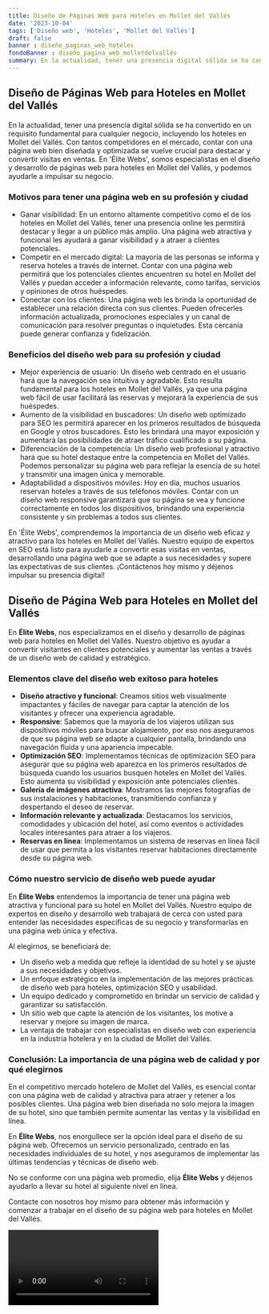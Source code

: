 ```yaml
---
title: Diseño de Páginas Web para Hoteles en Mollet del Vallés
date: '2023-10-04'
tags: ['Diseño web', 'Hoteles', 'Mollet del Vallés']
draft: false
banner : diseño_paginas_web_hoteles
fondoBanner : diseño_pagina_web_molletdelvallés
summary: En la actualidad, tener una presencia digital sólida se ha convertido en un requisito fundamental para cualquier negocio, incluyendo los hoteles en Mollet del Vallés. Con tantos competidores en el mercado, contar con una página web bien diseñada y optimizada se vuelve crucial para destacar y convertir visitas en ventas. En 'Élite Webs', somos especialistas en el diseño y desarrollo de páginas web para hoteles en Mollet del Vallés, y podemos ayudarle a impulsar su negocio.
---
```


## Diseño de Páginas Web para Hoteles en Mollet del Vallés

En la actualidad, tener una presencia digital sólida se ha convertido en un requisito fundamental para cualquier negocio, incluyendo los hoteles en Mollet del Vallés. Con tantos competidores en el mercado, contar con una página web bien diseñada y optimizada se vuelve crucial para destacar y convertir visitas en ventas. En 'Élite Webs', somos especialistas en el diseño y desarrollo de páginas web para hoteles en Mollet del Vallés, y podemos ayudarle a impulsar su negocio.

### Motivos para tener una página web en su profesión y ciudad

- Ganar visibilidad: En un entorno altamente competitivo como el de los hoteles en Mollet del Vallés, tener una presencia online les permitirá destacar y llegar a un público más amplio. Una página web atractiva y funcional les ayudará a ganar visibilidad y a atraer a clientes potenciales.
- Competir en el mercado digital: La mayoría de las personas se informa y reserva hoteles a través de internet. Contar con una página web permitirá que los potenciales clientes encuentren su hotel en Mollet del Vallés y puedan acceder a información relevante, como tarifas, servicios y opiniones de otros huéspedes.
- Conectar con los clientes: Una página web les brinda la oportunidad de establecer una relación directa con sus clientes. Pueden ofrecerles información actualizada, promociones especiales y un canal de comunicación para resolver preguntas o inquietudes. Esta cercanía puede generar confianza y fidelización.

### Beneficios del diseño web para su profesión y ciudad

- Mejor experiencia de usuario: Un diseño web centrado en el usuario hará que la navegación sea intuitiva y agradable. Esto resulta fundamental para los hoteles en Mollet del Vallés, ya que una página web fácil de usar facilitará las reservas y mejorará la experiencia de sus huéspedes.
- Aumento de la visibilidad en buscadores: Un diseño web optimizado para SEO les permitirá aparecer en los primeros resultados de búsqueda en Google y otros buscadores. Esto les brindará una mayor exposición y aumentará las posibilidades de atraer tráfico cualificado a su página.
- Diferenciación de la competencia: Un diseño web profesional y atractivo hará que su hotel destaque entre la competencia en Mollet del Vallés. Podemos personalizar su página web para reflejar la esencia de su hotel y transmitir una imagen única y memorable.
- Adaptabilidad a dispositivos móviles: Hoy en día, muchos usuarios reservan hoteles a través de sus teléfonos móviles. Contar con un diseño web responsive garantizará que su página se vea y funcione correctamente en todos los dispositivos, brindando una experiencia consistente y sin problemas a todos sus clientes.

En 'Élite Webs', comprendemos la importancia de un diseño web eficaz y atractivo para los hoteles en Mollet del Vallés. Nuestro equipo de expertos en SEO está listo para ayudarle a convertir esas visitas en ventas, desarrollando una página web que se adapte a sus necesidades y supere las expectativas de sus clientes. ¡Contáctenos hoy mismo y déjenos impulsar su presencia digital!

<GifSeo />

<Cta />

## Diseño de Página Web para Hoteles en Mollet del Vallés

En **Élite Webs**, nos especializamos en el diseño y desarrollo de páginas web para hoteles en Mollet del Vallés. Nuestro objetivo es ayudar a convertir visitantes en clientes potenciales y aumentar las ventas a través de un diseño web de calidad y estratégico.

### Elementos clave del diseño web exitoso para hoteles

- **Diseño atractivo y funcional**: Creamos sitios web visualmente impactantes y fáciles de navegar para captar la atención de los visitantes y ofrecer una experiencia agradable.
- **Responsive**: Sabemos que la mayoría de los viajeros utilizan sus dispositivos móviles para buscar alojamiento, por eso nos aseguramos de que su página web se adapte a cualquier pantalla, brindando una navegación fluida y una apariencia impecable.
- **Optimización SEO**: Implementamos técnicas de optimización SEO para asegurar que su página web aparezca en los primeros resultados de búsqueda cuando los usuarios busquen hoteles en Mollet del Vallés. Esto aumenta su visibilidad y exposición ante potenciales clientes.
- **Galería de imágenes atractiva**: Mostramos las mejores fotografías de sus instalaciones y habitaciones, transmitiendo confianza y despertando el deseo de reservar.
- **Información relevante y actualizada**: Destacamos los servicios, comodidades y ubicación del hotel, así como eventos o actividades locales interesantes para atraer a los viajeros.
- **Reservas en línea**: Implementamos un sistema de reservas en línea fácil de usar que permita a los visitantes reservar habitaciones directamente desde su página web.

### Cómo nuestro servicio de diseño web puede ayudar

En **Élite Webs** entendemos la importancia de tener una página web atractiva y funcional para su hotel en Mollet del Vallés. Nuestro equipo de expertos en diseño y desarrollo web trabajará de cerca con usted para entender las necesidades específicas de su negocio y transformarlas en una página web única y efectiva.

Al elegirnos, se beneficiará de:

- Un diseño web a medida que refleje la identidad de su hotel y se ajuste a sus necesidades y objetivos.
- Un enfoque estratégico en la implementación de las mejores prácticas de diseño web para hoteles, optimización SEO y usabilidad.
- Un equipo dedicado y comprometido en brindar un servicio de calidad y garantizar su satisfacción.
- Un sitio web que capte la atención de los visitantes, los motive a reservar y mejore su imagen de marca.
- La ventaja de trabajar con especialistas en diseño web con experiencia en la industria hotelera y en la ciudad de Mollet del Vallés.

### Conclusión: La importancia de una página web de calidad y por qué elegirnos

En el competitivo mercado hotelero de Mollet del Vallés, es esencial contar con una página web de calidad y atractiva para atraer y retener a los posibles clientes. Una página web bien diseñada no solo mejora la imagen de su hotel, sino que también permite aumentar las ventas y la visibilidad en línea.

En **Élite Webs**, nos enorgullece ser la opción ideal para el diseño de su página web. Ofrecemos un servicio personalizado, centrado en las necesidades individuales de su hotel, y nos aseguramos de implementar las últimas tendencias y técnicas de diseño web.

No se conforme con una página web promedio, elija **Élite Webs** y déjenos ayudarlo a llevar su hotel al siguiente nivel en línea.

Contacte con nosotros hoy mismo para obtener más información y comenzar a trabajar en el diseño de su página web para hoteles en Mollet del Vallés.

<Video />

<CtaBot job='Hoteles' city='Mollet del Vallés'/>

<Gmaps query='Mollet del Vallés+españa+maps' />